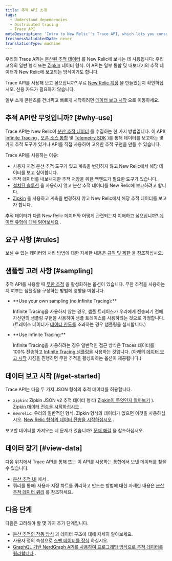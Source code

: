 ```yaml
---
title: 추적 API 소개
tags:
  - Understand dependencies
  - Distributed tracing
  - Trace API
metaDescription: 'Intro to New Relic''s Trace API, which lets you consolidate multiple sources of distributed tracing data in New Relic.'
freshnessValidatedDate: never
translationType: machine
---
```


우리의 Trace API는 [분산된 추적 데이터](/docs/understand-dependencies/distributed-tracing/get-started/introduction-distributed-tracing#definition) 를 New Relic에 보내는 데 사용됩니다: 우리 고유의 일반 형식 또는 [Zipkin](https://zipkin.io/) 데이터 형식. 이 API는 일부 통합 및 내보내기의 추적 데이터가 New Relic에 보고되는 방식이기도 합니다.

Trace API를 사용해 보고 싶으십니까? 무료 [New Relic 계정](https://newrelic.com/signup) 을 만들었는지 확인하십시오. 신용 카드가 필요하지 않습니다.

일부 소개 콘텐츠를 건너뛰고 빠르게 시작하려면 [데이터 보고 시작](#get-started) 으로 이동하세요.

## 추적 API란 무엇입니까? [#why-use]

Trace API는 New Relic이 [분산 추적 데이터](/docs/understand-dependencies/distributed-tracing/get-started/introduction-distributed-tracing) 를 수집하는 한 가지 방법입니다. 이 API( [Infinite Tracing](/docs/understand-dependencies/distributed-tracing/infinite-tracing/introduction-infinite-tracing) , [오픈 소스 통합](/docs/data-ingest-apis/get-data-new-relic/new-relic-sdks/telemetry-sdks-send-custom-telemetry-data-new-relic#external-data) 및 [Telemetry SDK](/docs/telemetry-sdks-send-custom-telemetry-data-new-relic) )를 통해 데이터를 보고하는 몇 가지 추적 도구가 있거나 API를 직접 사용하여 고유한 추적 구현을 만들 수 있습니다.

Trace API를 사용하는 이유:

* 사용자 지정 분산 추적 도구가 있고 계측을 변경하지 않고 New Relic에서 해당 데이터를 보고 싶어합니다.
* 추적 데이터를 내보내지만 추적 저장을 위한 백엔드가 필요한 도구가 있습니다.
* [설치된 솔루션](/docs/understand-dependencies/distributed-tracing/enable-configure/enable-distributed-tracing) 을 사용하지 않고 분산 추적 데이터를 New Relic에 보고하려고 합니다.
* [Zipkin](https://zipkin.io/) 을 사용하고 계측을 변경하지 않고 New Relic에서 해당 추적 데이터를 보고자 합니다.

추적 데이터가 다른 New Relic 데이터와 어떻게 관련되는지 이해하고 싶으십니까? [데이터 유형에 대해 읽어보세요](/docs/using-new-relic/data/understand-data/new-relic-data-types) .

## 요구 사항 [#rules]

보낼 수 있는 데이터와 처리 방법에 대한 자세한 내용은 [규칙 및 제한](/docs/apm/distributed-tracing/trace-api/trace-api-endpoint-requirements-limits) 을 참조하십시오.

## 샘플링 고려 사항 [#sampling]

추적 API를 사용할 때 [무한 추적](/docs/understand-dependencies/distributed-tracing/infinite-tracing/introduction-infinite-tracing) 을 활성화하는 옵션이 있습니다. 무한 추적을 사용하는지 여부는 샘플링을 구성하는 방법에 영향을 미칩니다.

* <DNT>
    **Use your own sampling (no Infinite Tracing):**
  </DNT>

  Infinite Tracing을 사용하지 않는 경우, 샘플 트레이스가 우리에게 전송되기 전에 자신만의 샘플링 구현을 사용하여 샘플 트레이스를 사용하려는 것으로 가정합니다. (트레이스 데이터가 [데이터 한도를](/docs/understand-dependencies/distributed-tracing/trace-api/trace-api-general-requirements-limits) 초과하는 경우 샘플링을 실시합니다.)

* <DNT>
    **Use Infinite Tracing:**
  </DNT>

  Infinite Tracing을 사용하려는 경우 일반적인 접근 방식은 Traces 데이터를 100% 전송하고 [Infinite Tracing 샘플링을](/docs/understand-dependencies/distributed-tracing/get-started/how-new-relic-distributed-tracing-works#tail-based) 사용하는 것입니다. (아래의 [데이터 보고 시작](#get-started) 지침을 진행하면 무한 추적을 활성화하는 옵션이 제공됩니다.)

## 데이터 보고 시작 [#get-started]

Trace API는 다음 두 가지 JSON 형식의 추적 데이터를 허용합니다.

* `zipkin`: Zipkin JSON v2 추적 데이터 형식( [Zipkin이 무엇인지 알아보기](https://zipkin.io) ). [Zipkin 데이터 전송을 시작하십시오](/docs/apm/distributed-tracing/trace-api/report-zipkin-format-traces-trace-api) .
* `newrelic`: 우리의 일반적인 형식. Zipkin 형식의 데이터가 없으면 이것을 사용하십시오. [New Relic 형식의 데이터 전송을 시작하십시오](/docs/apm/distributed-tracing/trace-api/report-new-relic-format-traces-trace-api) .

보고할 데이터를 가져오는 데 문제가 있습니까? [문제 해결](/docs/apm/distributed-tracing/trace-api/troubleshooting-missing-trace-api-data) 을 참조하십시오.

## 데이터 찾기 [#view-data]

다음 위치에서 Trace API를 통해 또는 이 API를 사용하는 통합에서 보낸 데이터를 찾을 수 있습니다.

* [분산 추적 UI](/docs/understand-dependencies/distributed-tracing/ui-data/additional-distributed-tracing-features-new-relic-one#find-data) 에서 .
* 쿼리를 통해: 사용자 지정 차트를 쿼리하고 만드는 방법에 대한 자세한 내용은 [분산 추적 데이터 쿼리](/docs/understand-dependencies/distributed-tracing/ui-data/query-distributed-trace-data) 를 참조하세요.

## 다음 단계

다음은 고려해야 할 몇 가지 추가 단계입니다.

* [분산 추적의 작동 방식](/docs/understand-dependencies/distributed-tracing/get-started/how-new-relic-distributed-tracing-works) 과 데이터 구조에 대해 자세히 알아보세요.
* 사용자 정의 속성으로 [스팬 데이터를 장식](/docs/understand-dependencies/distributed-tracing/trace-api/trace-api-decorate-spans-attributes) 하십시오.
* [GraphQL 기반 NerdGraph API를 사용하여 프로그래밍 방식으로 추적 데이터를 쿼리합니다](/docs/apis/graphql-api/tutorials/query-distributed-trace-data-using-graphql-api) .
